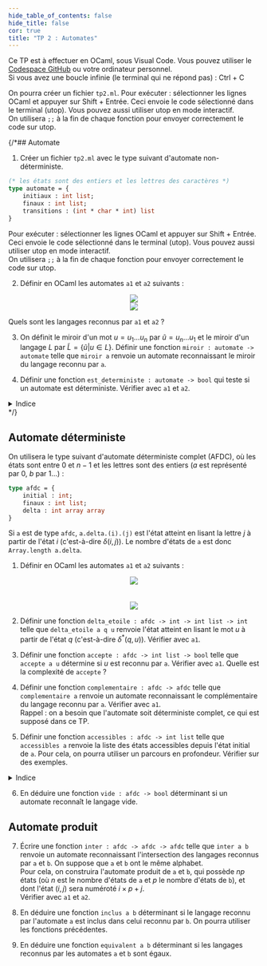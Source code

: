 ```yaml
---
hide_table_of_contents: false
hide_title: false
cor: true
title: "TP 2 : Automates"
---
```


Ce TP est à effectuer en OCaml, sous Visual Code. Vous pouvez utiliser le [Codespace GitHub](../0_codespace.md) ou votre ordinateur personnel.  
Si vous avez une boucle infinie (le terminal qui ne répond pas) : Ctrl + C

On pourra créer un fichier `tp2.ml`. Pour exécuter : sélectionner les lignes OCaml et appuyer sur Shift + Entrée. Ceci envoie le code sélectionné dans le terminal (utop). Vous pouvez aussi utiliser utop en mode interactif.  
On utilisera `;;` à la fin de chaque fonction pour envoyer correctement le code sur utop.

<Solution file={Tp2} lang='ocaml' show={frontMatter.cor} />

{/*## Automate

1. Créer un fichier `tp2.ml` avec le type suivant d'automate non-déterministe. 

```ocaml
(* les états sont des entiers et les lettres des caractères *)
type automate = { 
    initiaux : int list;
    finaux : int list;
    transitions : (int * char * int) list
}
```

Pour exécuter : sélectionner les lignes OCaml et appuyer sur Shift + Entrée. Ceci envoie le code sélectionné dans le terminal (utop). Vous pouvez aussi utiliser utop en mode interactif.  
On utilisera `;;` à la fin de chaque fonction pour envoyer correctement le code sur utop. 

2. Définir en OCaml les automates `a1` et `a2` suivants :


<center>
<img src={a1} width={230}/>
</center>
<center>
<img src={a2} width={360}/>
</center>

Quels sont les langages reconnus par `a1` et `a2` ?

3. On définit le miroir d'un mot $u = u_1 ... u_n$ par $\widetilde{u} = u_n ... u_1$ et le miroir d'un langage $L$ par $\widetilde{L} = \{\widetilde{u} | u \in L\}$. 
Définir une fonction `miroir : automate -> automate` telle que `miroir a` renvoie un automate reconnaissant le miroir du langage reconnu par `a`.

4. Définir une fonction `est_deterministe : automate -> bool` qui teste si un automate est déterministe. Vérifier avec `a1` et `a2`.

<details>
<summary>Indice</summary>

```ocaml
let est_deterministe a =
  let rec aux = function
      | [] -> true
      | (q1, a, q2)::q -> 
          let rec aux2 = function
              ...
          in aux2 q
  in ...
```

</details> */}

## Automate déterministe

On utilisera le type suivant d'automate déterministe complet (AFDC), où les états sont entre $0$ et $n-1$ et les lettres sont des entiers ($a$ est représenté par $0$, $b$ par $1$...) :

```ocaml
type afdc = { 
    initial : int;
    finaux : int list;
    delta : int array array
}
```

Si `a` est de type `afdc`, `a.delta.(i).(j)` est l'état atteint en lisant la lettre $j$ à partir de l'état $i$ (c'est-à-dire $\delta(i, j)$). Le nombre d'états de `a` est donc `Array.length a.delta`.

1. Définir en OCaml les automates `a1` et `a2` suivants :


<center>
<img src={a1} width={200}/>
</center><br></br>
<center>
<img src={a2} width={320}/>
</center>


2. Définir une fonction `delta_etoile : afdc -> int -> int list -> int` telle que `delta_etoile a q u` renvoie l'état atteint en lisant le mot $u$ à partir de l'état $q$ (c'est-à-dire $\delta^*(q, u)$). Vérifier avec `a1`.

3. Définir une fonction `accepte : afdc -> int list -> bool` telle que `accepte a u` détermine si $u$ est reconnu par `a`. Vérifier avec `a1`. Quelle est la complexité de `accepte` ?

4. Définir une fonction `complementaire : afdc -> afdc` telle que `complementaire a` renvoie un automate reconnaissant le complémentaire du langage reconnu par `a`. Vérifier avec `a1`.  
Rappel : on a besoin que l'automate soit déterministe complet, ce qui est supposé dans ce TP.

5. Définir une fonction `accessibles : afdc -> int list` telle que `accessibles a` renvoie la liste des états accessibles depuis l'état initial de `a`. Pour cela, on pourra utiliser un parcours en profondeur. Vérifier sur des exemples.

<details>
<summary>Indice</summary>

```ocaml
let accessibles a =
  let vus = ... in (* vus.(i) = true si l'état i a été visité *)
  let rec aux q = (* parcours en profondeur depuis l'état q *)
    ...
  aux a.initial; (* on commence le parcours en profondeur depuis l'état initial *)
  ...
```

</details>

6. En déduire une fonction `vide : afdc -> bool` déterminant si un automate reconnaît le langage vide.

## Automate produit

7. Écrire une fonction `inter : afdc -> afdc -> afdc` telle que `inter a b` renvoie un automate reconnaissant l'intersection des langages reconnus par `a` et `b`. On suppose que `a` et `b` ont le même alphabet.  
Pour cela, on construira l'automate produit de `a` et `b`, qui possède $np$ états (où $n$ est le nombre d'états de `a` et $p$ le nombre d'états de `b`), et dont l'état $(i, j)$ sera numéroté $i \times p + j$.  
Vérifier avec `a1` et `a2`.

8. En déduire une fonction `inclus a b` déterminant si le langage reconnu par l'automate `a` est inclus dans celui reconnu par `b`. On pourra utiliser les fonctions précédentes.

9. En déduire une fonction `equivalent a b` déterminant si les langages reconnus par les automates `a` et `b` sont égaux.
